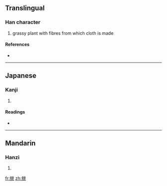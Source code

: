 ==Translingual==

===Han character===
{{Han char|rn=75|rad=木|as=14|sn=18|four=|canj=火火月木木 (FFBDD)}}

# grassy plant with fibres from which cloth is made

====References====
* {{Han ref|kx=0559.040|dkj=15749|dj=0948.200|hdz=21310.080|uh=6ABE|ud=27326}}

----

==Japanese==

===Kanji===
{{ja-kanji|grade=|rs=木14}}

# {{defn|Japanese|sort=木14}}

====Readings====
* {{ja-readings|on=[[けい]] (kei), [[きょう]] (kyō)|kun=[[いちび]] (ichibi)}}

----

==Mandarin==

===Hanzi===
{{cmn-hanzi|pin=[[jiǒng]] ([[jiong3]]), [[qǐng]] ([[qing3]])|wg=chiung<sup>3</sup>, ch'ing<sup>3</sup>}}

# {{defn|Mandarin|sort=木14}}

[[fr:檾]]
[[zh:檾]]